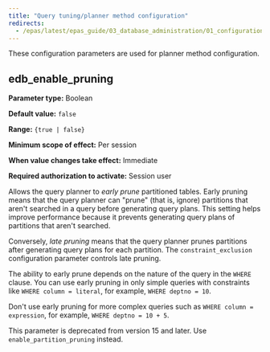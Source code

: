 ```yaml
---
title: "Query tuning/planner method configuration"
redirects:
  - /epas/latest/epas_guide/03_database_administration/01_configuration_parameters/03_configuration_parameters_by_functionality/05_query_tuning_planner_method_configuration/ #generated for docs/epas/reorg-role-use-case-mode
---
```


<div id="query_tuning_planner_method_configuration" class="registered_link"></div>

These configuration parameters are used for planner method configuration.

## edb_enable_pruning

**Parameter type:** Boolean

**Default value:** `false`

**Range:** `{true | false}`

**Minimum scope of effect:** Per session

**When value changes take effect:** Immediate

**Required authorization to activate:** Session user

Allows the query planner to *early prune* partitioned tables. Early pruning means that the query planner can "prune" (that is, ignore) partitions that aren't searched in a query before generating query plans. This setting helps improve performance because it prevents generating query plans of partitions that aren't searched.

Conversely, *late pruning* means that the query planner prunes partitions after generating query plans for each partition. The `constraint_exclusion` configuration parameter controls late pruning.

The ability to early prune depends on the nature of the query in the `WHERE` clause. You can use early pruning in only simple queries with constraints like `WHERE column = literal`, for example, `WHERE deptno = 10`.

Don't use early pruning for more complex queries such as `WHERE column = expression`, for example, `WHERE deptno = 10 + 5`.

This parameter is deprecated from version 15 and later. Use `enable_partition_pruning` instead.